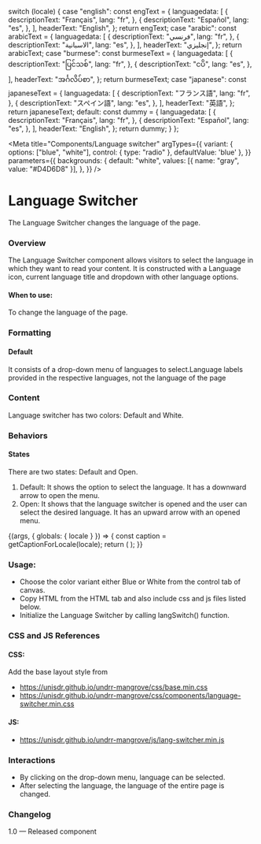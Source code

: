 
  switch (locale) {
    case "english":
      const engText = {
        languagedata: [
          {
            descriptionText: "Français",
            lang: "fr",
          },
          {
            descriptionText: "Español",
            lang: "es",
          },
        ],
        headerText: "English",
      };
      return engText;
    case "arabic":
      const arabicText = {
        languagedata: [
          {
            descriptionText: "فرنسي",
            lang: "fr",
          },
          {
            descriptionText: "الاسبانية",
            lang: "es",
          },
        ],
        headerText: "إنجليزي",
      };
      return arabicText;
    case "burmese":
      const burmeseText = {
        languagedata: [
          {
            descriptionText: "ပြင်သစ်",
            lang: "fr",
          },
          {
            descriptionText: "ငပိ",
            lang: "es",
          },
        ],
        headerText: "အင်္ဂလိပ်စာ",
      };
      return burmeseText;
    case "japanese":
      const japaneseText = {
        languagedata: [
          {
            descriptionText: "フランス語",
            lang: "fr",
          },
          {
            descriptionText: "スペイン語",
            lang: "es",
          },
        ],
        headerText: "英語",
      };
      return japaneseText;
    default:
      const dummy = {
        languagedata: [
          {
            descriptionText: "Français",
            lang: "fr",
          },
          {
            descriptionText: "Español",
            lang: "es",
          },
        ],
        headerText: "English",
      };
      return dummy;
  }
};

<Meta
  title="Components/Language switcher"
  argTypes={{
    variant: {
      options: ["blue", "white"],
      control: { type: "radio" },
       defaultValue: 'blue'
    },
  }}
  parameters={{
    backgrounds: {
      default: "white",
      values: [{ name: "gray", value: "#D4D6D8" }],
    },
  }}
/>

# Language Switcher

The Language Switcher changes the language of the page.

### Overview
The Language Switcher component allows visitors to select the language in which they want to read your content. It is constructed with a Language icon, current language title and dropdown with other language options.

#### When to use:

To change the language of the page.

### Formatting

#### Default
It consists of a drop-down menu of languages to select.Language labels provided in the respective languages, not the language of the page

### Content
Language switcher has two colors: Default and White.

### Behaviors

#### States
There are two states: Default and Open.
1. Default: It shows the option to select the language. It has a downward arrow to open the menu.
2. Open: It shows that the language switcher is opened and the user can select the desired language. It has an upward arrow with an opened menu.

<Canvas>
  <Story
    name="Language switcher"
    parameters={{
      backgrounds: { default: 'gray'},
      docs: {
        inlineStories: false,
        iframeHeight: '100%'
      }
    }}>
    {(args, { globals: { locale } }) => {
      const caption = getCaptionForLocale(locale);
      return (
        <Languageswitcher
          data={caption.languagedata}
          headerText={caption.headerText}
          {...args}
        ></Languageswitcher>
      );
    }}
  </Story>
</Canvas>

### Usage:
- Choose the color variant either Blue or White from the control tab of canvas.
- Copy HTML from the HTML tab and also include css and js files listed below.
- Initialize the Language Switcher by calling langSwitch() function.

### CSS and JS References

#### CSS:
Add the base layout style from

- https://unisdr.github.io/undrr-mangrove/css/base.min.css
- https://unisdr.github.io/undrr-mangrove/css/components/language-switcher.min.css

#### JS:
- https://unisdr.github.io/undrr-mangrove/js/lang-switcher.min.js

### Interactions
- By clicking on the drop-down menu, language can be selected.
- After selecting the language, the language of the entire page is changed.

### Changelog
1.0 — Released component
